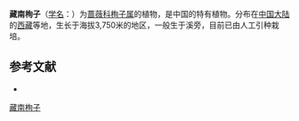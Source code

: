 {{Speciesbox
| name = 藏南栒子
| status = 
| status_system = 
| image =
| genus = Cotoneaster
| species = taylorii
| authority = Yu in Bull.
}}

'''藏南栒子'''（[[学名|学名]]：{{lang|la|''Cotoneaster taylorii''}}）为[[蔷薇科|蔷薇科]][[栒子属|栒子属]]的植物，是中国的特有植物。分布在[[中国大陆|中国大陆]]的[[西藏|西藏]]等地，生长于海拔3,750米的地区，一般生于溪旁，目前已由人工引种栽培。

== 参考文献 ==
<div class="references-small">
* {{cite web| url =http://www.bioinfo.cn/db05/KmzwSpecies.php?action=view&id=18220| title =藏南栒子| work =《中国高等植物数据库全库》| publisher =中国科学院微生物研究所| author =昆明植物研究所| accessdate =2009-02-25| deadurl =yes| archiveurl =https://web.archive.org/web/20160305064123/http://www.bioinfo.cn/db05/KmzwSpecies.php?action=view&id=18220| archivedate =2016-03-05}}
</div>
{{Taxonbar|from=Q15228352}}

[[Category:栒子属|藏南栒子]]


{{植物小作品}}